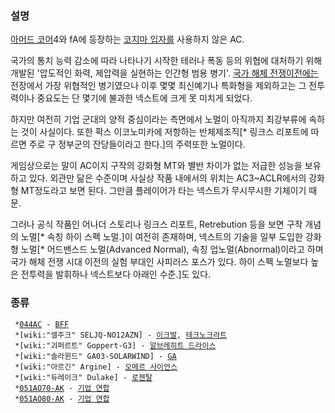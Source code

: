 === 설명 ===
[[아머드 코어]]4와 fA에 등장하는 [[코지마 입자]]를 사용하지 않은 AC.

국가의 통치 능력 감소에 따라 나타나기 시작한 테러나 폭동 등의 위협에 대처하기 위해 개발된 '압도적인 화력, 제압력을 실현하는 인간형 범용 병기'. [[국가 해체 전쟁]]이전에는 전장에서 가장 위협적인 병기였으나 이후 몇몇 최신예기나 특화형을 제외하고는 그 전투력이나 중요도는 단 몇기에 불과한 넥스트에 크게 못 미치게 되었다.

하지만 여전히 기업 군대의 양적 중심이라는 측면에서 노멀이 아직까지 최강부류에 속하는 것이 사실이다. 또한 팍스 이코노미카에 저항하는 반체제조직[* 링크스 리포트에 따르면 주로 구 정부군의 잔당들이라고 한다.]의 주력또한 노멀이다.

게임상으로는 말이 AC이지 구작의 강화형 MT와 별반 차이가 없는 저급한 성능을 보유하고 있다. 외관만 닮은 수준이며 사실상 작품 내에서의 위치는 AC3~ACLR에서의 강화형 MT정도라고 보면 된다. 그만큼 플레이어가 타는 넥스트가 무시무시한 기체이기 때문.

그러나 공식 작품인 어나더 스토리나 링크스 리포트, Retrebution 등을 보면 구작 개념의 노멀[* 속칭 하이 스펙 노멀.]이 여전히 존재하며, 넥스트의 기술을 일부 도입한 강화형 노멀[* 어드밴스드 노멀(Advanced Normal), 속칭 업노멀(Abnormal)이라고 하며 국가 해체 전쟁 시대 이전의 실험 부대인 사피러스 포스가 있다. 하이 스펙 노멀보다 높은 전투력을 발휘하나 넥스트보다 아래인 수준.]도 있다.

=== 종류 ===
  *[[044AC]] - [[BFF]]
  *[wiki:"셀주크" SELJQ-NO12AZN] - [[이크발]], [[테크노크라트]]
  *[wiki:"괴퍼르트" Goppert-G3] - [[알브레히트 드라이스]]
  *[wiki:"솔라윈드" GA03-SOLARWIND] - [[GA]]
  *[wiki:"아르긴" Argine] - [[오메르 사이언스]]
  *[wiki:"듀레이크" Dulake] - [[로젠탈]]
  *[[051AO70-AK]] - [[기업 연합]]
  *[[051AO80-AK]] - [[기업 연합]]
